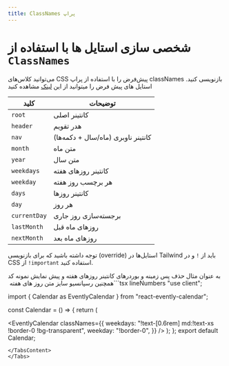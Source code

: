 ```yaml
---
title: ClassNames پراپ
---
```


# شخصی سازی استایل ها با استفاده از `ClassNames`

می‌توانید کلاس‌های CSS پیش‌فرض را با استفاده از پراپ classNames بازنویسی کنید.
استایل های پیش فرض را میتوانید از این [لینک](https://github.com/morteza0173/react-evently-calendar/blob/main/src/components/Calendar/Calendar.css) مشاهده کنید

| کلید         | توضیحات                            |
| ------------ | ---------------------------------- |
| `root`       | کانتینر اصلی                       |
| `header`     | هدر تقویم                          |
| `nav`        | کانتینر ناوبری (ماه/سال + دکمه‌ها) |
| `month`      | متن ماه                            |
| `year`       | متن سال                            |
| `weekdays`   | کانتینر روزهای هفته                |
| `weekday`    | هر برچسب روز هفته                  |
| `days`       | کانتینر روزها                      |
| `day`        | هر روز                             |
| `currentDay` | برجسته‌سازی روز جاری               |
| `lastMonth`  | روزهای ماه قبل                     |
| `nextMonth`  | روزهای ماه بعد                     |

توجه داشته باشید که برای بازنویسی (override) استایل‌ها در Tailwind باید از `!` و در CSS از `!important` استفاده کنید.


<Tabs defaultValue="preview" >
  <TabsList>
    <TabsTrigger value="preview">پیش نمایش</TabsTrigger>
    <TabsTrigger value="code">نمونه کد</TabsTrigger>
  </TabsList>
  <TabsContent dir="rtl" value="preview">
    به عنوان مثال حذف پس زمینه و بوردر‌های کانتینر روز‌های هفته و همچنین رسپانسیو سایز متن روز های هفته
    <CalendarClassNameProps />
  </TabsContent>
   <TabsContent value="code">
   ```tsx lineNumbers
   "use client";

import { Calendar as EventlyCalendar } from "react-evently-calendar";

const Calendar = () => {
return (

<EventlyCalendar
  classNames={{
    weekdays: "!text-[0.6rem] md:!text-xs !border-0 !bg-transparent",
    weekday: "!border-0",
  }}
/>
); }; export default Calendar;

```
</TabsContent>
</Tabs>
